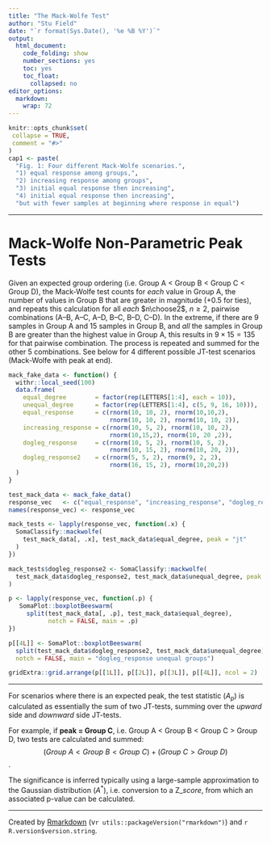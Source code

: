 ```yaml
---
title: "The Mack-Wolfe Test"
author: "Stu Field"
date: "`r format(Sys.Date(), '%e %B %Y')`"
output:
  html_document:
    code_folding: show
    number_sections: yes
    toc: yes
    toc_float:
      collapsed: no
editor_options: 
  markdown: 
    wrap: 72
---
```


```r
knitr::opts_chunk$set(
 collapse = TRUE,
 comment = "#>"
)
cap1 <- paste(
  "Fig. 1: Four different Mack-Wolfe scenarios.",
  "1) equal response among groups,",
  "2) increasing response among groups",
  "3) initial equal response then increasing",
  "4) initial equal response then increasing",
  "but with fewer samples at beginning where response in equal")
```


---------


# Mack-Wolfe Non-Parametric Peak Tests

Given an expected group ordering (i.e. Group A $<$ Group B $<$ Group C $<$ Group D),
the Mack-Wolfe test counts for *each* value in Group A, the number of values
in Group B that are greater in magnitude (+0.5 for ties), and repeats this
calculation for all *each* $n\choose2$, $n\ge2$, pairwise combinations
(A--B, A--C, A--D, B--C, B--D, C--D). In the extreme, if there are 9
samples in Group A and 15 samples in Group B, and *all* the samples in
Group B are greater than the highest value in Group A, this results in
$9\times15=135$ for that pairwise combination.
The process is repeated and summed for the other 5 combinations.
See below for 4 different possible JT-test scenarios (Mack-Wolfe with peak at end).


```r
mack_fake_data <- function() {
  withr::local_seed(100)
  data.frame(
    equal_degree        = factor(rep(LETTERS[1:4], each = 10)),
    unequal_degree      = factor(rep(LETTERS[1:4], c(5, 9, 16, 10))),
    equal_response      = c(rnorm(10, 10, 2), rnorm(10,10,2), 
                            rnorm(10, 10, 2), rnorm(10, 10, 2)),
    increasing_response = c(rnorm(10, 5, 2), rnorm(10, 10, 2),
                            rnorm(10,15,2), rnorm(10, 20 ,2)),
    dogleg_response     = c(rnorm(10, 5, 2), rnorm(10, 5, 2),
                            rnorm(10, 15, 2), rnorm(10, 20, 2)),
    dogleg_response2    = c(rnorm(5, 5, 2), rnorm(9, 2, 2),
                            rnorm(16, 15, 2), rnorm(10,20,2))
  )
}

test_mack_data <- mack_fake_data()
response_vec   <- c("equal_response", "increasing_response", "dogleg_response")
names(response_vec) <- response_vec

mack_tests <- lapply(response_vec, function(.x) {
  SomaClassify::mackwolfe(
    test_mack_data[, .x], test_mack_data$equal_degree, peak = "jt"
  )
})

mack_tests$dogleg_response2 <- SomaClassify::mackwolfe(
  test_mack_data$dogleg_response2, test_mack_data$unequal_degree, peak = "jt"
)

p <- lapply(response_vec, function(.p) {
   SomaPlot::boxplotBeeswarm(
     split(test_mack_data[, .p], test_mack_data$equal_degree),
           notch = FALSE, main = .p)
})

p[[4L]] <- SomaPlot::boxplotBeeswarm(
  split(test_mack_data$dogleg_response2, test_mack_data$unequal_degree),
  notch = FALSE, main = "dogleg_response unequal groups")

gridExtra::grid.arrange(p[[1L]], p[[2L]], p[[3L]], p[[4L]], ncol = 2)
```

---------


For scenarios where there is an expected peak, the test statistic ($A_p$)
is calculated as essentially the sum of two JT-tests, summing over the
*upward* side and *downward* side JT-tests.

For example, if **peak = Group C**,
i.e. Group A $<$ Group B $<$ Group C $>$ Group D,
two tests are calculated and summed:
$$
(Group\ A < Group\ B < Group\ C) + (Group\ C > Group\ D)
$$.

The significance is inferred typically using a large-sample approximation
to the Gaussian distribution ($A^*$), i.e. conversion to a Z$\_{score}$,
from which an associated p-value can be calculated.

------

Created by [Rmarkdown](https://github.com/rstudio/rmarkdown)
(v`r utils::packageVersion("rmarkdown")`) and `r R.version$version.string`.
